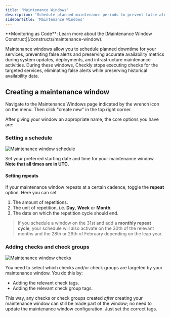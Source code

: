 ```yaml
---
title: 'Maintenance Windows'
description: 'Schedule planned maintenance periods to prevent false alerts.'
sidebarTitle: 'Maintenance Windows'
---
```


<Tip>
**Monitoring as Code**: Learn more about the [Maintenance Window Construct](/constructs/maintenance-window).
</Tip>

Maintenance windows allow you to schedule planned downtime for your services, preventing false alerts and preserving accurate availability metrics during system updates, deployments, and infrastructure maintenance activities. During these windows, Checkly stops executing checks for the targeted services, eliminating false alerts while preserving historical availability data.


## Creating a maintenance window

Navigate to the Maintenance Windows page indicated by the wrench icon on the menu. Then click "create new" in the top right corner.

After giving your window an appropriate name, the core options you have are:

### Setting a schedule

![Maintenance window schedule](/images/maintenance-schedule-3.png)

Set your preferred starting date and time for your maintenance window. **Note that all times are in UTC.**

#### Setting repeats

If your maintenance window repeats at a certain cadence, toggle the **repeat** option. Here you can set

1. The amount of repetitions.
2. The unit of repetition, i.e. **Day**, **Week** or **Month**.
3. The date on which the repetition cycle should end.

> If you schedule a window on the 31st and add a **monthly repeat cycle**, your schedule will also activate on
> the 30th of the relevant months and the 28th or 29th of February depending on the leap year.

### Adding checks and check groups

![Maintenance window checks](/images/maintenance-checks-2.png)

You need to select which checks and/or check groups are targeted by your maintenance window. You do this by:

- Adding the relevant check tags.
- Adding the relevant check group tags.

This way, any checks or check groups created *after* creating your maintenance window can still be made part of the window; no
need to update the maintenance window configuration. Just set the correct tags.
